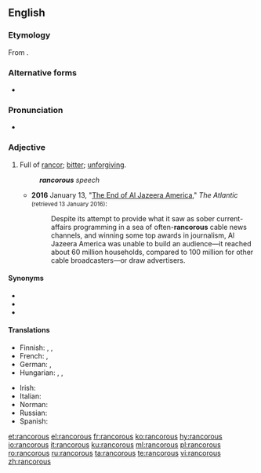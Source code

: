 ==English==
===Etymology===
From {{suffix|en|rancor|ous}}.

===Alternative forms===
* {{l|en|rancourous}}

===Pronunciation===
* {{a|UK}} {{IPA|/ɹæŋ.kə(ɹ).əs/|lang=en}}

===Adjective===
{{en-adj}}

# Full of [[rancor]]; [[bitter]]; [[unforgiving]].
#: '''''rancorous''' speech''
#* '''2016''' January 13, "[http://www.theatlantic.com/business/archive/2016/01/al-jazeera-america-is-shutting-down/424011/ The End of Al Jazeera America]," ''The Atlantic'' <small>(retrieved 13 January 2016)</small>:
#*: Despite its attempt to provide what it saw as sober current-affairs programming in a sea of often-'''rancorous''' cable news channels, and winning some top awards in journalism, Al Jazeera America was unable to build an audience—it reached about 60 million households, compared to 100 million for other cable broadcasters—or draw advertisers.

====Synonyms====
* {{l|en|malicious}}
* {{l|en|resentful}}
* {{l|en|venomous}}

====Translations====
{{trans-top|full of rancor}}
* Finnish: {{t|fi|katkeroitunut}}, {{t|fi|kaunaa kantava}}, {{t|fi|kaunainen}}
* French: {{t+|fr|rancunier}}, {{t+|fr|acrimonieux}}
* German: {{t+|de|nachtragend}}, {{t+|de|rachsüchtig}}
* Hungarian: {{t+|hu|haragtartó}}, {{t|hu|gyűlölködő}}, {{t+|hu|rosszindulatú}}
{{trans-mid}}
* Irish: {{t|ga|aiciseach}}
* Italian: {{t|it|rancoroso}}
* Norman: {{t|nrf|rantcheunyi}}
* Russian: {{t+|ru|злопамятный}}
* Spanish: {{t|es|rencoroso}}
{{trans-bottom}}

[[et:rancorous]]
[[el:rancorous]]
[[fr:rancorous]]
[[ko:rancorous]]
[[hy:rancorous]]
[[io:rancorous]]
[[it:rancorous]]
[[ku:rancorous]]
[[ml:rancorous]]
[[pl:rancorous]]
[[ro:rancorous]]
[[ru:rancorous]]
[[ta:rancorous]]
[[te:rancorous]]
[[vi:rancorous]]
[[zh:rancorous]]